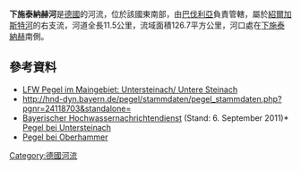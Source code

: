 '''下施泰納赫河'''是[[德國|德國]]的河流，位於該國東南部，由[[巴伐利亞|巴伐利亞]]負責管轄，屬於[[紹爾加斯特河|紹爾加斯特河]]的右支流，河道全長11.5公里，流域面積126.7平方公里，河口處在[[下施泰納赫|下施泰納赫]]南側。

==參考資料==
* [http://hnd-dyn.bayern.de/pegel/stammdaten/pegel_stammdaten.php?pgnr=24118703&standalone= LFW Pegel im Maingebiet: Untersteinach/ Untere Steinach]{{Dead link}}
* http://hnd-dyn.bayern.de/pegel/stammdaten/pegel_stammdaten.php?pgnr=24118703&standalone={{Dead link}}
* [http://www.hnd.bayern.de/ Bayerischer Hochwassernachrichtendienst] {{Wayback|url=http://www.hnd.bayern.de/ |date=20110511132544 }} (Stand: 6. September 2011)* [http://hnd-dyn.bayern.de/pegel/stammdaten/pegel_stammdaten.php?pgnr=24118703&standalone= Pegel bei Untersteinach]{{Dead link}}
* [http://www.hnd.bayern.de/pegel/stammdaten/pegel_stammdaten.php?pgnr=24118500&standalone= Pegel bei Oberhammer] {{Wayback|url=http://www.hnd.bayern.de/pegel/stammdaten/pegel_stammdaten.php?pgnr=24118500&standalone= |date=20070908145140 }}

{{Germany-geo-stub}}
[[Category:德國河流|Category:德國河流]]